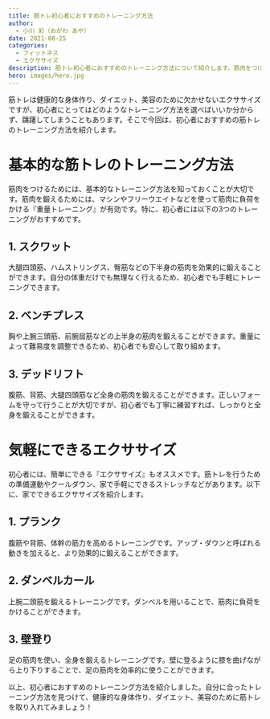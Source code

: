 ```yaml
---
title: 筋トレ初心者におすすめのトレーニング方法
author:
  - 小川 彩（おがわ あや）
date: 2021-08-25
categories:
  - フィットネス
  - エクササイズ
description: 筋トレ初心者におすすめのトレーニング方法について紹介します。筋肉をつけるための基本的なトレーニング方法から、気軽にできるエクササイズまで幅広く解説します。
hero: images/hero.jpg
---
```


筋トレは健康的な身体作り、ダイエット、美容のために欠かせないエクササイズですが、初心者にとってはどのようなトレーニング方法を選べばいいか分からず、躊躇してしまうこともあります。そこで今回は、初心者におすすめの筋トレのトレーニング方法を紹介します。

# 基本的な筋トレのトレーニング方法
筋肉をつけるためには、基本的なトレーニング方法を知っておくことが大切です。筋肉を鍛えるためには、マシンやフリーウエイトなどを使って筋肉に負荷をかける『重量トレーニング』が有効です。特に、初心者には以下の3つのトレーニングがおすすめです。

## 1. スクワット
大腿四頭筋、ハムストリングス、臀筋などの下半身の筋肉を効果的に鍛えることができます。自分の体重だけでも無理なく行えるため、初心者でも手軽にトレーニングできます。

## 2. ベンチプレス
胸や上腕三頭筋、前腕屈筋などの上半身の筋肉を鍛えることができます。重量によって難易度を調整できるため、初心者でも安心して取り組めます。

## 3. デッドリフト
腹筋、背筋、大腿四頭筋など全身の筋肉を鍛えることができます。正しいフォームを守って行うことが大切ですが、初心者でも丁寧に練習すれば、しっかりと全身を鍛えることができます。

# 気軽にできるエクササイズ
初心者には、簡単にできる『エクササイズ』もオススメです。筋トレを行うための準備運動やクールダウン、家で手軽にできるストレッチなどがあります。以下に、家でできるエクササイズを紹介します。

## 1. プランク
腹筋や背筋、体幹の筋力を高めるトレーニングです。アップ・ダウンと呼ばれる動きを加えると、より効果的に鍛えることができます。

## 2. ダンベルカール
上腕二頭筋を鍛えるトレーニングです。ダンベルを用いることで、筋肉に負荷をかけることができます。

## 3. 壁登り
足の筋肉を使い、全身を鍛えるトレーニングです。壁に登るように膝を曲げながら上り下りすることで、足の筋肉を効率的に使うことができます。

以上、初心者におすすめのトレーニング方法を紹介しました。自分に合ったトレーニング方法を見つけて、健康的な身体作り、ダイエット、美容のために筋トレを取り入れてみましょう！
